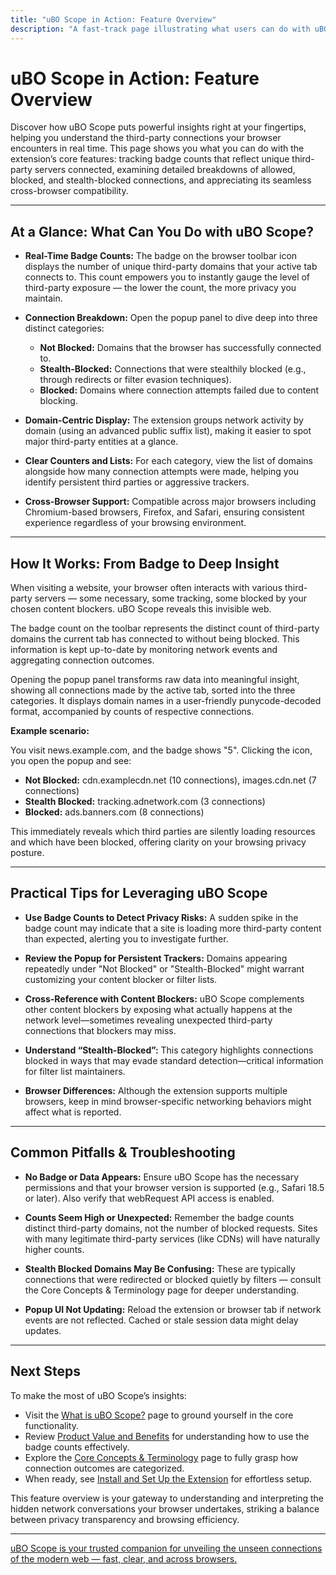 ```yaml
---
title: "uBO Scope in Action: Feature Overview"
description: "A fast-track page illustrating what users can do with uBO Scope: badge counts, breakdown of allowed/blocked/stealth connections, and cross-browser compatibility. Highlights its usefulness for privacy transparency, content blocker assessment, and research."
---
```


# uBO Scope in Action: Feature Overview

Discover how uBO Scope puts powerful insights right at your fingertips, helping you understand the third-party connections your browser encounters in real time. This page shows you what you can do with the extension’s core features: tracking badge counts that reflect unique third-party servers connected, examining detailed breakdowns of allowed, blocked, and stealth-blocked connections, and appreciating its seamless cross-browser compatibility.

---

## At a Glance: What Can You Do with uBO Scope?

- **Real-Time Badge Counts:** The badge on the browser toolbar icon displays the number of unique third-party domains that your active tab connects to. This count empowers you to instantly gauge the level of third-party exposure — the lower the count, the more privacy you maintain.

- **Connection Breakdown:** Open the popup panel to dive deep into three distinct categories:
  - **Not Blocked:** Domains that the browser has successfully connected to.
  - **Stealth-Blocked:** Connections that were stealthily blocked (e.g., through redirects or filter evasion techniques).
  - **Blocked:** Domains where connection attempts failed due to content blocking.

- **Domain-Centric Display:** The extension groups network activity by domain (using an advanced public suffix list), making it easier to spot major third-party entities at a glance.

- **Clear Counters and Lists:** For each category, view the list of domains alongside how many connection attempts were made, helping you identify persistent third parties or aggressive trackers.

- **Cross-Browser Support:** Compatible across major browsers including Chromium-based browsers, Firefox, and Safari, ensuring consistent experience regardless of your browsing environment.

---

## How It Works: From Badge to Deep Insight

When visiting a website, your browser often interacts with various third-party servers — some necessary, some tracking, some blocked by your chosen content blockers. uBO Scope reveals this invisible web.

The badge count on the toolbar represents the distinct count of third-party domains the current tab has connected to without being blocked. This information is kept up-to-date by monitoring network events and aggregating connection outcomes.

Opening the popup panel transforms raw data into meaningful insight, showing all connections made by the active tab, sorted into the three categories. It displays domain names in a user-friendly punycode-decoded format, accompanied by counts of respective connections.

**Example scenario:**

You visit news.example.com, and the badge shows "5". Clicking the icon, you open the popup and see:

- **Not Blocked:** cdn.examplecdn.net (10 connections), images.cdn.net (7 connections)
- **Stealth Blocked:** tracking.adnetwork.com (3 connections)
- **Blocked:** ads.banners.com (8 connections)

This immediately reveals which third parties are silently loading resources and which have been blocked, offering clarity on your browsing privacy posture.

---

## Practical Tips for Leveraging uBO Scope

- **Use Badge Counts to Detect Privacy Risks:** A sudden spike in the badge count may indicate that a site is loading more third-party content than expected, alerting you to investigate further.

- **Review the Popup for Persistent Trackers:** Domains appearing repeatedly under "Not Blocked" or "Stealth-Blocked" might warrant customizing your content blocker or filter lists.

- **Cross-Reference with Content Blockers:** uBO Scope complements other content blockers by exposing what actually happens at the network level—sometimes revealing unexpected third-party connections that blockers may miss.

- **Understand “Stealth-Blocked”:** This category highlights connections blocked in ways that may evade standard detection—critical information for filter list maintainers.

- **Browser Differences:** Although the extension supports multiple browsers, keep in mind browser-specific networking behaviors might affect what is reported.

---

## Common Pitfalls & Troubleshooting

- **No Badge or Data Appears:** Ensure uBO Scope has the necessary permissions and that your browser version is supported (e.g., Safari 18.5 or later). Also verify that webRequest API access is enabled.

- **Counts Seem High or Unexpected:** Remember the badge counts distinct third-party domains, not the number of blocked requests. Sites with many legitimate third-party services (like CDNs) will have naturally higher counts.

- **Stealth Blocked Domains May Be Confusing:** These are typically connections that were redirected or blocked quietly by filters — consult the Core Concepts & Terminology page for deeper understanding.

- **Popup UI Not Updating:** Reload the extension or browser tab if network events are not reflected. Cached or stale session data might delay updates.

---

## Next Steps

To make the most of uBO Scope’s insights:

- Visit the [What is uBO Scope?](overview/introduction-core-concepts/what-is-ubo-scope) page to ground yourself in the core functionality.
- Review [Product Value and Benefits](overview/introduction-core-concepts/value-proposition-benefits) for understanding how to use the badge counts effectively.
- Explore the [Core Concepts & Terminology](overview/introduction-core-concepts/core-concepts-terminology) page to fully grasp how connection outcomes are categorized.
- When ready, see [Install and Set Up the Extension](guides/getting-started/install-setup) for effortless setup.

This feature overview is your gateway to understanding and interpreting the hidden network conversations your browser undertakes, striking a balance between privacy transparency and browsing efficiency.

---

<u>uBO Scope is your trusted companion for unveiling the unseen connections of the modern web — fast, clear, and across browsers.</u>
